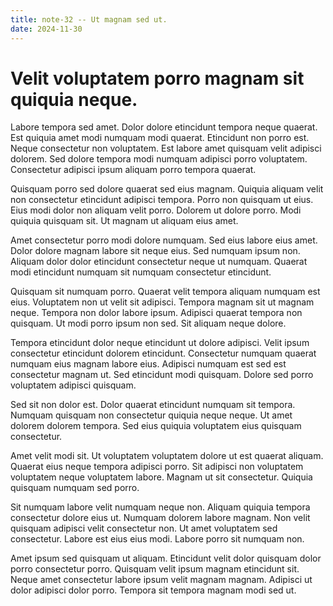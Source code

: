 ```yaml
---
title: note-32 -- Ut magnam sed ut.
date: 2024-11-30
---
```


# Velit voluptatem porro magnam sit quiquia neque.

Labore tempora sed amet. Dolor dolore etincidunt tempora neque quaerat. Est quiquia amet modi numquam modi quaerat.
Etincidunt non porro est. Neque consectetur non voluptatem. Est labore amet quisquam velit adipisci dolorem. Sed dolore
tempora modi numquam adipisci porro voluptatem. Consectetur adipisci ipsum aliquam porro tempora quaerat.

Quisquam porro sed dolore quaerat sed eius magnam. Quiquia aliquam velit non consectetur etincidunt adipisci tempora.
Porro non quisquam ut eius. Eius modi dolor non aliquam velit porro. Dolorem ut dolore porro. Modi quiquia quisquam sit.
Ut magnam ut aliquam eius amet.

Amet consectetur porro modi dolore numquam. Sed eius labore eius amet. Dolor dolore magnam labore sit neque eius. Sed
numquam ipsum non. Aliquam dolor dolor etincidunt consectetur neque ut numquam. Quaerat modi etincidunt numquam sit
numquam consectetur etincidunt.

Quisquam sit numquam porro. Quaerat velit tempora aliquam numquam est eius. Voluptatem non ut velit sit adipisci.
Tempora magnam sit ut magnam neque. Tempora non dolor labore ipsum. Adipisci quaerat tempora non quisquam. Ut modi porro
ipsum non sed. Sit aliquam neque dolore.

Tempora etincidunt dolor neque etincidunt ut dolore adipisci. Velit ipsum consectetur etincidunt dolorem etincidunt.
Consectetur numquam quaerat numquam eius magnam labore eius. Adipisci numquam est sed est consectetur magnam ut. Sed
etincidunt modi quisquam. Dolore sed porro voluptatem adipisci quisquam.

Sed sit non dolor est. Dolor quaerat etincidunt numquam sit tempora. Numquam quisquam non consectetur quiquia neque
neque. Ut amet dolorem dolorem tempora. Sed eius quiquia voluptatem eius quisquam consectetur.

Amet velit modi sit. Ut voluptatem voluptatem dolore ut est quaerat aliquam. Quaerat eius neque tempora adipisci porro.
Sit adipisci non voluptatem voluptatem neque voluptatem labore. Magnam ut sit consectetur. Quiquia quisquam numquam sed
porro.

Sit numquam labore velit numquam neque non. Aliquam quiquia tempora consectetur dolore eius ut. Numquam dolorem labore
magnam. Non velit quisquam adipisci velit consectetur non. Ut amet voluptatem sed consectetur. Labore est eius eius
modi. Labore porro sit numquam non.

Amet ipsum sed quisquam ut aliquam. Etincidunt velit dolor quisquam dolor porro consectetur porro. Quisquam velit ipsum
magnam etincidunt sit. Neque amet consectetur labore ipsum velit magnam magnam. Adipisci ut dolor adipisci dolor porro.
Tempora sit tempora magnam modi sed ut.
